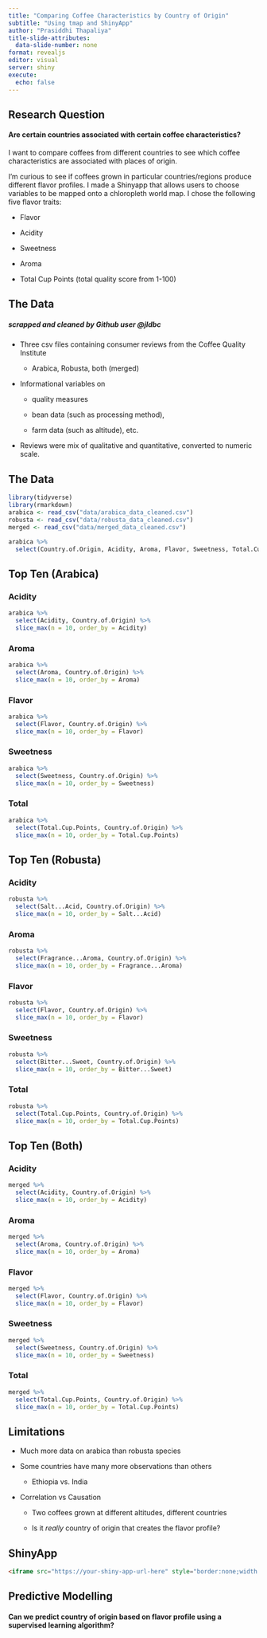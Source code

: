 ```yaml
---
title: "Comparing Coffee Characteristics by Country of Origin"
subtitle: "Using tmap and ShinyApp"
author: "Prasiddhi Thapaliya"
title-slide-attributes:
  data-slide-number: none
format: revealjs
editor: visual
server: shiny
execute:
  echo: false
---
```


## Research Question {.smaller}

#### Are certain countries associated with certain coffee characteristics?

I want to compare coffees from different countries to see which coffee characteristics are associated with places of origin.

I'm curious to see if coffees grown in particular countries/regions produce different flavor profiles. I made a Shinyapp that allows users to choose variables to be mapped onto a chloropleth world map. I chose the following five flavor traits:

-   Flavor

-   Acidity

-   Sweetness

-   Aroma

-   Total Cup Points (total quality score from 1-100)

## The Data

##### scrapped and cleaned by Github user @jldbc

-   Three csv files containing consumer reviews from the Coffee Quality Institute

    -   Arabica, Robusta, both (merged)

-   Informational variables on

    -   quality measures

    -   bean data (such as processing method),

    -   farm data (such as altitude), etc.

-   Reviews were mix of qualitative and quantitative, converted to numeric scale.

## The Data

```r
library(tidyverse)
library(rmarkdown)
arabica <- read_csv("data/arabica_data_cleaned.csv")
robusta <- read_csv("data/robusta_data_cleaned.csv")
merged <- read_csv("data/merged_data_cleaned.csv")
```

```r
arabica %>%
  select(Country.of.Origin, Acidity, Aroma, Flavor, Sweetness, Total.Cup.Points)
```

## Top Ten (Arabica)

::: panel-tabset
### Acidity

```r
arabica %>%
  select(Acidity, Country.of.Origin) %>%
  slice_max(n = 10, order_by = Acidity)
```

### Aroma

```r
arabica %>%
  select(Aroma, Country.of.Origin) %>%
  slice_max(n = 10, order_by = Aroma)
```

### Flavor

```r
arabica %>%
  select(Flavor, Country.of.Origin) %>%
  slice_max(n = 10, order_by = Flavor)
```

### Sweetness

```r
arabica %>%
  select(Sweetness, Country.of.Origin) %>%
  slice_max(n = 10, order_by = Sweetness)
```

### Total

```r
arabica %>%
  select(Total.Cup.Points, Country.of.Origin) %>%
  slice_max(n = 10, order_by = Total.Cup.Points)
```
:::

## Top Ten (Robusta)

::: panel-tabset
### Acidity

```r
robusta %>%
  select(Salt...Acid, Country.of.Origin) %>%
  slice_max(n = 10, order_by = Salt...Acid)
```

### Aroma

```r
robusta %>%
  select(Fragrance...Aroma, Country.of.Origin) %>%
  slice_max(n = 10, order_by = Fragrance...Aroma)
```

### Flavor

```r
robusta %>%
  select(Flavor, Country.of.Origin) %>%
  slice_max(n = 10, order_by = Flavor)
```

### Sweetness

```r
robusta %>%
  select(Bitter...Sweet, Country.of.Origin) %>%
  slice_max(n = 10, order_by = Bitter...Sweet)
```

### Total

```r
robusta %>%
  select(Total.Cup.Points, Country.of.Origin) %>%
  slice_max(n = 10, order_by = Total.Cup.Points)
```
:::

## Top Ten (Both)

::: panel-tabset
### Acidity

```r
merged %>%
  select(Acidity, Country.of.Origin) %>%
  slice_max(n = 10, order_by = Acidity)
```

### Aroma

```r
merged %>%
  select(Aroma, Country.of.Origin) %>%
  slice_max(n = 10, order_by = Aroma)
```

### Flavor

```r
merged %>%
  select(Flavor, Country.of.Origin) %>%
  slice_max(n = 10, order_by = Flavor)
```

### Sweetness

```r
merged %>%
  select(Sweetness, Country.of.Origin) %>%
  slice_max(n = 10, order_by = Sweetness)
```

### Total

```r
merged %>%
  select(Total.Cup.Points, Country.of.Origin) %>%
  slice_max(n = 10, order_by = Total.Cup.Points)
```
:::

## Limitations

-   Much more data on arabica than robusta species

-   Some countries have many more observations than others

    -   Ethiopia vs. India

-   Correlation vs Causation

    -   Two coffees grown at different altitudes, different countries

    -   Is it *really* country of origin that creates the flavor profile?
    
## ShinyApp

```html
<iframe src="https://your-shiny-app-url-here" style="border:none;width:100%;height:500px;"></iframe>
```    
## Predictive Modelling

#### Can we predict country of origin based on flavor profile using a supervised learning algorithm?


